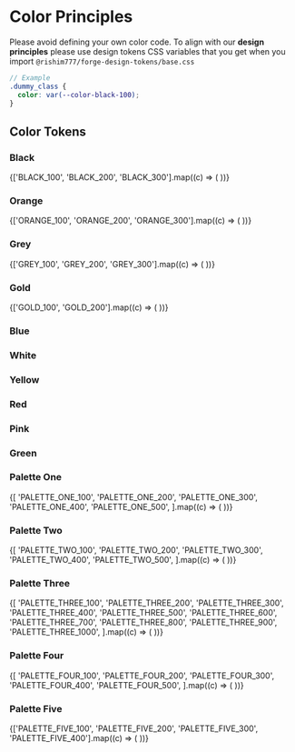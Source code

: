 

<Meta title="Colors" />

# Color Principles

Please avoid defining your own color code. To align with our **design principles** please use design
tokens CSS variables that you get when you import `@rishim777/forge-design-tokens/base.css`

```scss
// Example
.dummy_class {
  color: var(--color-black-100);
}
```

## Color Tokens

### Black

<ColorPalette>
  {['BLACK_100', 'BLACK_200', 'BLACK_300'].map((c) => (
    <ColorItem
      key={c}
      title={c}
      subtitle={`var(--color-${c.replaceAll('_', '-').toLowerCase()})`}
      colors={[colors[c]]}
    />
  ))}
</ColorPalette>

### Orange

<ColorPalette>
  {['ORANGE_100', 'ORANGE_200', 'ORANGE_300'].map((c) => (
    <ColorItem
      key={c}
      title={c}
      subtitle={`var(--color-${c.replaceAll('_', '-').toLowerCase()})`}
      colors={[colors[c]]}
    />
  ))}
</ColorPalette>

### Grey

<ColorPalette>
  {['GREY_100', 'GREY_200', 'GREY_300'].map((c) => (
    <ColorItem
      key={c}
      title={c}
      subtitle={`var(--color-${c.replaceAll('_', '-').toLowerCase()})`}
      colors={[colors[c]]}
    />
  ))}
</ColorPalette>

### Gold

<ColorPalette>
  {['GOLD_100', 'GOLD_200'].map((c) => (
    <ColorItem
      key={c}
      title={c}
      subtitle={`var(--color-${c.replaceAll('_', '-').toLowerCase()})`}
      colors={[colors[c]]}
    />
  ))}
</ColorPalette>

### Blue

<ColorPalette>
  <ColorItem title="BLUE" subtitle={`var(--color-blue)`} colors={[colors.BLUE]} />
</ColorPalette>

### White

<ColorPalette>
  <ColorItem title="WHITE" subtitle={`var(--color-white)`} colors={[colors.WHITE]} />
</ColorPalette>

### Yellow

<ColorPalette>
  <ColorItem title="YELLOW" subtitle={`var(--color-yellow)`} colors={[colors.YELLOW]} />
</ColorPalette>

### Red

<ColorPalette>
  <ColorItem title="RED" subtitle={`var(--color-red)`} colors={[colors.RED]} />
</ColorPalette>

### Pink

<ColorPalette>
  <ColorItem title="PINK" subtitle={`var(--color-pink)`} colors={[colors.PINK]} />
</ColorPalette>

### Green

<ColorPalette>
  <ColorItem title="GREEN" subtitle={`var(--color-green)`} colors={[colors.GREEN]} />
</ColorPalette>

### Palette One

<ColorPalette>
  {[
    'PALETTE_ONE_100',
    'PALETTE_ONE_200',
    'PALETTE_ONE_300',
    'PALETTE_ONE_400',
    'PALETTE_ONE_500',
  ].map((c) => (
    <ColorItem
      key={c}
      title={c}
      subtitle={`var(--color-${c.replaceAll('_', '-').toLowerCase()})`}
      colors={[colors[c]]}
    />
  ))}
</ColorPalette>

### Palette Two

<ColorPalette>
  {[
    'PALETTE_TWO_100',
    'PALETTE_TWO_200',
    'PALETTE_TWO_300',
    'PALETTE_TWO_400',
    'PALETTE_TWO_500',
  ].map((c) => (
    <ColorItem
      key={c}
      title={c}
      subtitle={`var(--color-${c.replaceAll('_', '-').toLowerCase()})`}
      colors={[colors[c]]}
    />
  ))}
</ColorPalette>

### Palette Three

<ColorPalette>
  {[
    'PALETTE_THREE_100',
    'PALETTE_THREE_200',
    'PALETTE_THREE_300',
    'PALETTE_THREE_400',
    'PALETTE_THREE_500',
    'PALETTE_THREE_600',
    'PALETTE_THREE_700',
    'PALETTE_THREE_800',
    'PALETTE_THREE_900',
    'PALETTE_THREE_1000',
  ].map((c) => (
    <ColorItem
      key={c}
      title={c}
      subtitle={`var(--color-${c.replaceAll('_', '-').toLowerCase()})`}
      colors={[colors[c]]}
    />
  ))}
</ColorPalette>

### Palette Four

<ColorPalette>
  {[
    'PALETTE_FOUR_100',
    'PALETTE_FOUR_200',
    'PALETTE_FOUR_300',
    'PALETTE_FOUR_400',
    'PALETTE_FOUR_500',
  ].map((c) => (
    <ColorItem
      key={c}
      title={c}
      subtitle={`var(--color-${c.replaceAll('_', '-').toLowerCase()})`}
      colors={[colors[c]]}
    />
  ))}
</ColorPalette>

### Palette Five

<ColorPalette>
  {['PALETTE_FIVE_100', 'PALETTE_FIVE_200', 'PALETTE_FIVE_300', 'PALETTE_FIVE_400'].map((c) => (
    <ColorItem
      key={c}
      title={c}
      subtitle={`var(--color-${c.replaceAll('_', '-').toLowerCase()})`}
      colors={[colors[c]]}
    />
  ))}
</ColorPalette>
